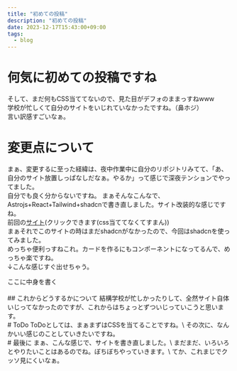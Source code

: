 ```yaml
---
title: "初めての投稿"
description: "初めての投稿"
date: 2023-12-17T15:43:00+09:00
tags:
  - blog
---
```




# 何気に初めての投稿ですね
そして、まだ何もCSS当ててないので、見た目がデフォのままっすねwww
<br />
学校が忙しくて自分のサイトをいじれていなかったですね。（鼻ホジ）\
言い訳感すごいなぁ。
<br />
# 変更点について
まぁ、変更するに至った経緯は、夜中作業中に自分のリポジトリみてて、「あ、自分のサイト放置しっぱなしだなぁ。やるか」って感じで深夜テンションでやってました。\
自分でも良く分からないですね。
まぁそんなこんなで、Astrojs+React+Tailwind+shadcnで書き直しました。サイト改装的な感じですね。\
前回の[サイト](https://github.com/yaffu-kitune/astro-yaffu-folio)(クリックできます(css当ててなくてすまん)) \
まぁそれでこのサイトの時はまだshadcnがなかったので、今回はshadcnを使ってみました。\
めっちゃ便利っすねこれ。カードを作るにもコンポーネントになってるんで、めっちゃ楽ですね。\
↓こんな感じすぐ出せちゃう。
<Card className="w-40 h-20" title="タイトル" description="説明" >
  <div className="m-6">ここに中身を書く</div>
</Card>

<br />
## これからどうするかについて
結構学校が忙しかったりして、全然サイト自体いじってなかったのですが、これからはちょっとずついじっていこうと思います。

<br />
# ToDo
ToDoとしては、まぁまずはCSSを当てることですね。\
その次に、なんかいい感じのことしていきたいですね。

<br />
# 最後に
まぁ、こんな感じで、サイトを書き直しました。\
まだまだ、いろいろとやりたいことはあるのでね。ぼちぼちやっていきます。\
てか、これまじでクッソ見にくいなぁ。
